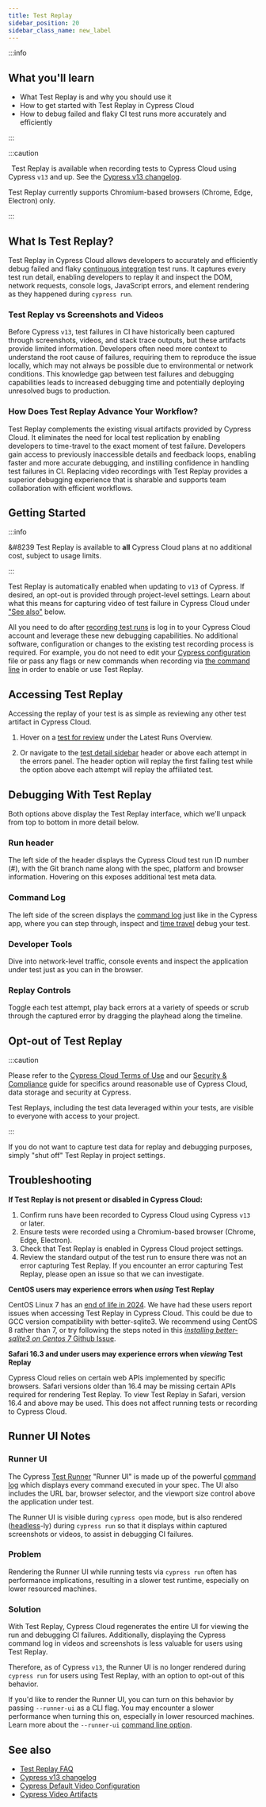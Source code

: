```yaml
---
title: Test Replay
sidebar_position: 20
sidebar_class_name: new_label
---
```


:::info

## <Icon name="graduation-cap" /> What you'll learn

- What Test Replay is and why you should use it
- How to get started with Test Replay in Cypress Cloud
- How to debug failed and flaky CI test runs more accurately and efficiently

:::

:::caution

&#8239;<Icon name="exclamation-triangle" /> Test Replay is available when recording tests to Cypress Cloud using Cypress `v13` and up. See the [Cypress v13 changelog](/guides/references/changelog#13-0-0).

Test Replay currently supports Chromium-based browsers (Chrome, Edge, Electron) only.

:::

## What Is Test Replay?

Test Replay in Cypress Cloud allows developers to accurately and efficiently debug failed and flaky [continuous integration](/guides/continuous-integration/introduction) test runs. It captures every test run detail, enabling developers to replay it and inspect the DOM, network requests, console logs, JavaScript errors, and element rendering as they happened during `cypress run`.

<DocsVideo
  title="Test Replay Product Demo"
  src="https://youtube.com/embed/vFLShoCM8pA"
/>

### Test Replay vs Screenshots and Videos

Before Cypress `v13`, test failures in CI have historically been captured through screenshots, videos, and stack trace outputs, but these artifacts provide limited information. Developers often need more context to understand the root cause of failures, requiring them to reproduce the issue locally, which may not always be possible due to environmental or network conditions. This knowledge gap between test failures and debugging capabilities leads to increased debugging time and potentially deploying unresolved bugs to production.

### How Does Test Replay Advance Your Workflow?

Test Replay complements the existing visual artifacts provided by Cypress Cloud. It eliminates the need for local test replication by enabling developers to time-travel to the exact moment of test failure. Developers gain access to previously inaccessible details and feedback loops, enabling faster and more accurate debugging, and instilling confidence in handling test failures in CI. Replacing video recordings with Test Replay provides a superior debugging experience that is sharable and supports team collaboration with efficient workflows.

## Getting Started

:::info

&#8239<Icon name="check-circle" /> Test Replay is available to **all** Cypress Cloud plans at no additional cost, subject to usage limits.

<CloudFreePlan />

:::

Test Replay is automatically enabled when updating to `v13` of Cypress. If desired, an opt-out is provided through project-level settings. Learn about what this means for capturing video of test failure in Cypress Cloud under ["See also"](#See-also) below.

All you need to do after [recording test runs](/guides/cloud/getting-started) is log in to your Cypress Cloud account and leverage these new debugging capabilities. No additional software, configuration or changes to the existing test recording process is required. For example, you do not need to edit your [Cypress configuration](/guides/references/configuration) file or pass any flags or new commands when recording via [the command line](/guides/guides/command-line#Commands) in order to enable or use Test Replay.

## Accessing Test Replay

Accessing the replay of your test is as simple as reviewing any other test artifact in Cypress Cloud.

1. Hover on a [test for review](/guides/cloud/debugging/recorded-runs#Tests-for-Review) under the Latest Runs Overview.

   <DocsImage
     src="/img/guides/cloud/test-replay/replay_row_magnified.jpg"
     alt="Run overview row"
   />

2. Or navigate to the [test detail sidebar](/guides/cloud/debugging/recorded-runs#Test-detail-sidebar) header or above each attempt in the errors panel. The header option will replay the first failing test while the option above each attempt will replay the affiliated test.

   <DocsImage
     src="/img/guides/cloud/test-replay/replay_sidebar_magnified.jpg"
     alt="Run sidebar"
     width="60%"
   />

## Debugging With Test Replay

Both options above display the Test Replay interface, which we'll unpack from top to bottom in more detail below.

### Run header

The left side of the header displays the Cypress Cloud test run ID number (#), with the Git branch name along with the spec, platform and browser information. Hovering on this exposes additional test meta data.

<DocsImage
  src="/img/guides/cloud/test-replay/test-replay-header.jpg"
  alt="Test Replay header"
/>

### Command Log

The left side of the screen displays the [command log](/guides/core-concepts/cypress-app#Command-Log) just like in the Cypress app, where you can step through, inspect and [time travel](/guides/core-concepts/cypress-app#Time-traveling) debug your test.

<DocsImage
  src="/img/guides/cloud/test-replay/command-log.png"
  alt="Test Replay Developer Tools panel"
  width="60%"
/>

### Developer Tools

Dive into network-level traffic, console events and inspect the application under test just as you can in the browser.

<DocsImage
  src="/img/guides/cloud/test-replay/dev-tools.png"
  alt="Test Replay Developer Tools panel"
  width="60%"
/>

### Replay Controls

Toggle each test attempt, play back errors at a variety of speeds or scrub through the captured error by dragging the playhead along the timeline.

<DocsImage
  src="/img/guides/cloud/test-replay/scrubber.png"
  alt="Test Replay scrubber controls"
/>

## Opt-out of Test Replay

:::caution

Please refer to the [Cypress Cloud Terms of Use](https://cloud.cypress.io/terms-of-use) and our [Security & Compliance](https://www.cypress.io/security/) guide for specifics around reasonable use of Cypress Cloud, data storage and security at Cypress.

Test Replays, including the test data leveraged within your tests, are visible to everyone with access to your project.

:::

If you do not want to capture test data for replay and debugging purposes, simply "shut off" Test Replay in project settings.

<DocsImage
  src="/img/guides/cloud/test-replay/opt-out.png"
  alt="Test Replay opt-out controls"
/>

## Troubleshooting

**If Test Replay is not present or disabled in Cypress Cloud:**

1. Confirm runs have been recorded to Cypress Cloud using Cypress `v13` or later.
2. Ensure tests were recorded using a Chromium-based browser (Chrome, Edge, Electron).
3. Check that Test Replay is enabled in Cypress Cloud project settings.
4. Review the standard output of the test run to ensure there was not an error capturing Test Replay. If you encounter an error capturing Test Replay, please open an issue so that we can investigate.

**CentOS users may experience errors when _using_ Test Replay**

CentOS Linux 7 has an [end of life in 2024](https://blog.centos.org/2023/04/end-dates-are-coming-for-centos-stream-8-and-centos-linux-7/). We have had these users report issues when accessing Test Replay in Cypress Cloud. This could be due to GCC version compatibility with better-sqlite3. We recommend using CentOS 8 rather than 7, or try following the steps noted in this [_installing better-sqlite3 on Centos 7_ Github Issue](https://github.com/WiseLibs/better-sqlite3/issues/648#issuecomment-1000361827).

**Safari 16.3 and under users may experience errors when _viewing_ Test Replay**

Cypress Cloud relies on certain web APIs implemented by specific browsers. Safari versions older than 16.4 may be missing certain APIs required for rendering Test Replay. To view Test Replay in Safari, version 16.4 and above may be used. This does not affect running tests or recording to Cypress Cloud.

## Runner UI Notes

### Runner UI

The Cypress [Test Runner](/guides/core-concepts/cypress-app#Test-Runner) "Runner UI" is made up of the powerful [command log](/guides/core-concepts/cypress-app#Command-Log) which displays every command executed in your spec. The UI also includes the URL bar, browser selector, and the viewport size control above the application under test.

The Runner UI is visible during `cypress open` mode, but is also rendered ([headless](/guides/guides/command-line#Options)-ly) during `cypress run` so that it displays within captured screenshots or videos, to assist in debugging CI failures.

### Problem

Rendering the Runner UI while running tests via `cypress run` often has performance implications, resulting in a slower test runtime, especially on lower resourced machines.

### Solution

With Test Replay, Cypress Cloud regenerates the entire UI for viewing the run and debugging CI failures. Additionally, displaying the Cypress command log in videos and screenshots is less valuable for users using Test Replay.

Therefore, as of Cypress `v13`, the Runner UI is no longer rendered during `cypress run` for users using Test Replay, with an option to opt-out of this behavior.

If you'd like to render the Runner UI, you can turn on this behavior by passing `--runner-ui` as a CLI flag. You may encounter a slower performance when turning this on, especially in lower resourced machines. Learn more about the `--runner-ui` [command line option](/guides/guides/command-line#cypress-run-runner-ui).

## See also

- [Test Replay FAQ](/faq/questions/cloud-faq#Test-Replay)
- [Cypress v13 changelog](/guides/references/changelog#13-0-0)
- [Cypress Default Video Configuration](/guides/references/configuration#Videos)
- [Cypress Video Artifacts](/guides/guides/screenshots-and-videos#Videos)
